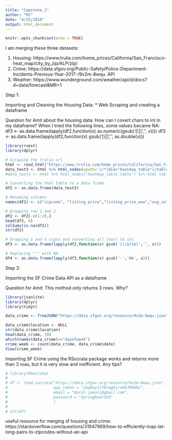 ```yaml
---
title: "Capstone_1"
author: "MJ"
date: "4/25/2018"
output: html_document
---
```


```r
knitr::opts_chunk$set(echo = TRUE)
```

I am merging these three datasets:

1) Housing: https://www.trulia.com/home_prices/California/San_Francisco-heat_map/city_by_zip/ALP/zip/
2) Crime: https://data.sfgov.org/Public-Safety/Police-Department-Incidents-Previous-Year-2017-/9v2m-8wqu. API
3) Weather: https://www.wunderground.com/weather/api/d/docs?d=data/forecast&MR=1

Step 1:

Importing and Cleaning the Housing Data:
* Web Scraping and creating a dataframe 

Question for Amit about the housing data: 
 How can I covert chars to int in my dataframe?
  When I tried the following lines, some values became NA:
      df3 <- as.data.frame(lapply(df2,function(x) as.numeric(gsub('[\\$|%$]','', x))))
      df3 <- as.data.frame(lapply(df2,function(x) gsub('[\\$|%$]','', as.double(x)))
      

```r
library(rvest)
library(dplyr)

# Scraping the trulia url
html <- read_html("https://www.trulia.com/home_prices/California/San_Francisco-heat_map/city_by_zip/ALP/zip/")
data_text3 <- html %>% html_nodes(xpath='//*[@id="heatmap_table"]/table') %>% html_table()
#data_text1 <- html %>% html_nodes("heatmap_table.table") %>% html_table()

# Converting the html table to a data frame
df2 <- as.data.frame(data_text3)

# Renaming columns
names(df2) <- c("zipcode", "listing_price","listing_price_wow","avg_sales_price", "avg_sales_price_yoy", "median_sales_price","median_sales_yoy","sqf_price","sqf_price_yoy",    "popularity")

# Dropping row 1 and 2
df2 <- df2[-c(1:2),]
head(df2, 6)
colSums(is.na(df2))
str(df2)

# Dropping $ and % signs and converting all chars to int
df3 <- as.data.frame(lapply(df2,function(x) gsub('[\\$|%$]','', x)))

# Replacing "-" with NA
df4 <- as.data.frame(lapply(df3,function(x) gsub('-','NA', x)))


```
Step 2:

Importing the SF Crime Data API as a dataframe

Question for Amit:
This method only returns 3 rows. Why?

```r
library(jsonlite)
library(dplyr)
library(tidyr)

data_crime <- fromJSON("https://data.sfgov.org/resource/9v2m-8wqu.json")

data_crime$location <- NULL
str(data_crime$location)
head(data_crime, 10)
which(names(data_crime)=="dayofweek")
crime_week <- count(data_crime, data_crime$date)
View(crime_week)
```

Importing SF Crime using the RSocrata package works and returns more than 3 roas, but it is very slow and inefficient. Any tips? 


```r

# library(RSocrata)
# 
# df <- read.socrata("https://data.sfgov.org/resource/9v2m-8wqu.json",
#                    app_token = "2npKpy11t8lmg6jrzKDJMOdhx",
#                    email = "maral.jamali@gmail.com",
#                    password = "Springboard29"
#                    )
# 
# str(df)


```

useful resource for merging sf housing and crime: https://stackoverflow.com/questions/31947969/how-to-efficiently-map-lat-long-pairs-to-zipcodes-without-an-api